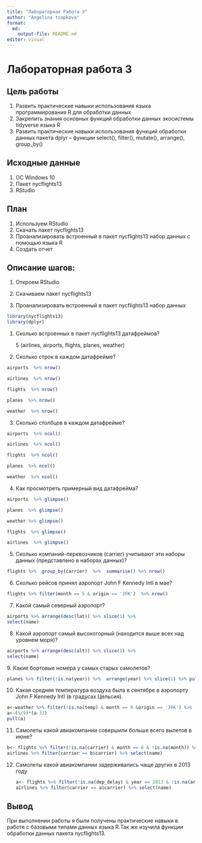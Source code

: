 ---
title: "Лабораторная Работа 3"
author: "Angelina tsapkova"
format:
  md:
    output-file: README.md
editor: visual
---

# Лабораторная работа 3

## Цель работы

1.  Развить практические навыки использования языка программирования R для обработки данных
2.  Закрепить знания основных функций обработки данных экосистемы tidyverse языка R
3.  Развить практические навыки использования функций обработки данных пакета dplyr -- функции select(), filter(), mutate(), arrange(), group_by()

## Исходные данные

1.  ОС Windows 10
2.  Пакет nycflights13
3.  RStudio

## План

1.  Используем RStudio
2.  Скачать пакет nycflights13
3.  Проанализировать встроенный в пакет nycflights13 набор данных с помощью языка R
4.  Создать отчет

## Описание шагов:

1.  Откроем RStudio

2.  Скачиваем пакет nycflights13

3.  Проанализировать встроенный в пакет nycflights13 набор данных

```{r}
library(nycflights13)
library(dplyr)
```

1.  Сколько встроенных в пакет nycflights13 датафреймов?

    5 (airlines, airports, flights, planes, weather)

<!-- -->

2.  Сколько строк в каждом датафрейме?

```{r}
airports  %>% nrow()
```

```{r}
airlines  %>% nrow()
```

```{r}
flights  %>% nrow()
```

```{r}
planes  %>% nrow()
```

```{r}
weather  %>% nrow()
```

3.  Сколько столбцов в каждом датафрейме?

```{r}
airports  %>% ncol()
```

```{r}
airlines  %>% ncol()
```

```{r}
flights  %>% ncol()
```

```{r}
planes  %>% ncol()
```

```{r}
weather  %>% ncol()
```

4.  Как просмотреть примерный вид датафрейма?

```{r}
airports  %>% glimpse()
```

```{r}
planes  %>% glimpse()
```

```{r}
weather %>% glimpse()
```

```{r}
flights  %>% glimpse()
```

```{r}
airlines  %>% glimpse()
```

5.  Cколько компаний-перевозчиков (carrier) учитывают эти наборы данных (представлено в наборах данных)?

```{r}
flights %>%  group_by(carrier)  %>%  summarise() %>% nrow()
```

6.  Сколько рейсов принял аэропорт John F Kennedy Intl в мае?

```{r}
flights %>% filter(month == 5 & origin == 'JFK')  %>% nrow()
```

7.  Какой самый северный аэропорт?

```{r}
airports %>% arrange(desc(lat)) %>% slice(1) %>%
select(name)
```

8.  Какой аэропорт самый высокогорный (находится выше всех над уровнем моря)?

```{r}
airports %>% arrange(desc(alt)) %>% slice(1) %>%
select(name)
```

9\. Какие бортовые номера у самых старых самолетов?

```{r}
planes %>% filter(!is.na(year)) %>%  arrange(year) %>% slice(1) %>% pull(tailnum)
```

10. Какая средняя температура воздуха была в сентябре в аэропорту John F Kennedy Intl (в градусах Цельсия).

```{r}
a<-weather %>% filter(!is.na(temp) & month == 9 &origin == 'JFK') %>%  summarize(ср=mean(temp))
a<-(5/9)*(a-32)
pull(a)
```

11. Самолеты какой авиакомпании совершили больше всего вылетов в июне?

```{r}
b<- flights %>% filter(!is.na(carrier) & month == 6 & !is.na(month)) %>% group_by(carrier) %>% summarise("coun"=n()) %>% arrange(desc(coun)) %>% slice(1) %>% select(carrier)
airlines %>% filter(carrier == b$carrier) %>% select(name)
```

12. Самолеты какой авиакомпании задерживались чаще других в 2013 году

    ```{r}
    a<- flights %>% filter(!is.na(dep_delay) & year == 2013 & !is.na(arr_delay)) %>% group_by(carrier) %>% summarise("coun"=sum(arr_delay > 0)) %>% arrange(desc(coun)) %>% slice(1) %>% select(carrier)
    airlines %>% filter(carrier == a$carrier) %>% select(name)
    ```

## Вывод

При выполнении работы я были получены практические навыки в работе с базовыми типами данных языка R.Так же изучила функции обработки данных пакета nycflights13.
